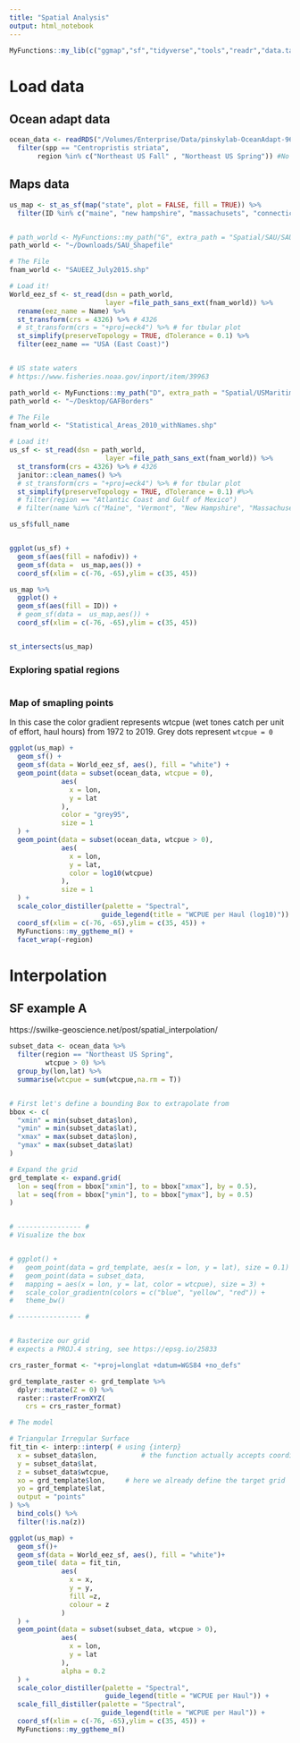 ```yaml
---
title: "Spatial Analysis"
output: html_notebook
---
```


```r
MyFunctions::my_lib(c("ggmap","sf","tidyverse","tools","readr","data.table","maps"))
```


# Load data

## Ocean adapt data

```r

ocean_data <- readRDS("/Volumes/Enterprise/Data/pinskylab-OceanAdapt-966adf0/data_clean/dat_exploded.rds") %>% 
  filter(spp == "Centropristis striata",
       region %in% c("Northeast US Fall" , "Northeast US Spring")) #No more seasons


```

## Maps data

```r

us_map <- st_as_sf(map("state", plot = FALSE, fill = TRUE)) %>% 
  filter(ID %in% c("maine", "new hampshire", "massachusets", "connecticut", "rhode island", "new york", "new jersey", "delaware", "maryland", "virginia", "north carolina")) 


# path_world <- MyFunctions::my_path("G", extra_path = "Spatial/SAU/SAU_Shapefile")
path_world <- "~/Downloads/SAU_Shapefile"

# The File
fnam_world <- "SAUEEZ_July2015.shp"

# Load it!
World_eez_sf <- st_read(dsn = path_world,
                        layer =file_path_sans_ext(fnam_world)) %>% 
  rename(eez_name = Name) %>% 
  st_transform(crs = 4326) %>% # 4326
  # st_transform(crs = "+proj=eck4") %>% # for tbular plot
  st_simplify(preserveTopology = TRUE, dTolerance = 0.1) %>% 
  filter(eez_name == "USA (East Coast)")


# US state waters
# https://www.fisheries.noaa.gov/inport/item/39963

path_world <- MyFunctions::my_path("D", extra_path = "Spatial/USMaritimeLimitsAndBoundariesSHP")
path_world <- "~/Desktop/GAFBorders"

# The File
fnam_world <- "Statistical_Areas_2010_withNames.shp"

# Load it!
us_sf <- st_read(dsn = path_world,
                        layer =file_path_sans_ext(fnam_world)) %>% 
  st_transform(crs = 4326) %>% # 4326
  janitor::clean_names() %>% 
  # st_transform(crs = "+proj=eck4") %>% # for tbular plot
  st_simplify(preserveTopology = TRUE, dTolerance = 0.1) #%>% 
  # filter(region == "Atlantic Coast and Gulf of Mexico")
  # filter(name %in% c("Maine", "Vermont", "New Hampshire", "Massachusets", "Connecticut", "rhode island", "new york", "new jersey", "delaware", "maryland", "virginia", "north carolina", "south carolina", "georgia", "florida", "pennsylvania"))

us_sf$full_name


ggplot(us_sf) +
  geom_sf(aes(fill = nafodiv)) +
  geom_sf(data =  us_map,aes()) +
  coord_sf(xlim = c(-76, -65),ylim = c(35, 45))

us_map %>% 
  ggplot() +
  geom_sf(aes(fill = ID)) +
  # geom_sf(data =  us_map,aes()) +
  coord_sf(xlim = c(-76, -65),ylim = c(35, 45))


st_intersects(us_map)

```


### Exploring spatial regions

```r



```


### Map of smapling points

In this case the color gradient represents wtcpue (wet tones catch per unit of effort, haul hours) from 1972 to 2019. Grey dots represent `wtcpue = 0`

```r

ggplot(us_map) +
  geom_sf() +
  geom_sf(data = World_eez_sf, aes(), fill = "white") +
  geom_point(data = subset(ocean_data, wtcpue = 0),
             aes(
               x = lon,
               y = lat
             ),
             color = "grey95",
             size = 1
  ) +
  geom_point(data = subset(ocean_data, wtcpue > 0),
             aes(
               x = lon,
               y = lat,
               color = log10(wtcpue)
             ),
             size = 1
  ) +
  scale_color_distiller(palette = "Spectral", 
                       guide_legend(title = "WCPUE per Haul (log10)")) + 
  coord_sf(xlim = c(-76, -65),ylim = c(35, 45)) +
  MyFunctions::my_ggtheme_m() +
  facet_wrap(~region)

```


# Interpolation

## SF example A

https://swilke-geoscience.net/post/spatial_interpolation/


```r

subset_data <- ocean_data %>% 
  filter(region == "Northeast US Spring",
         wtcpue > 0) %>% 
  group_by(lon,lat) %>% 
  summarise(wtcpue = sum(wtcpue,na.rm = T))


# First let's define a bounding Box to extrapolate from
bbox <- c(
  "xmin" = min(subset_data$lon),
  "ymin" = min(subset_data$lat),
  "xmax" = max(subset_data$lon),
  "ymax" = max(subset_data$lat)
)

# Expand the grid
grd_template <- expand.grid(
  lon = seq(from = bbox["xmin"], to = bbox["xmax"], by = 0.5),
  lat = seq(from = bbox["ymin"], to = bbox["ymax"], by = 0.5)
)


# ---------------- #
# Visualize the box


# ggplot() +
#   geom_point(data = grd_template, aes(x = lon, y = lat), size = 0.1) +
#   geom_point(data = subset_data,
#   mapping = aes(x = lon, y = lat, color = wtcpue), size = 3) +
#   scale_color_gradientn(colors = c("blue", "yellow", "red")) +
#   theme_bw()

# ---------------- #


# Rasterize our grid
# expects a PROJ.4 string, see https://epsg.io/25833

crs_raster_format <- "+proj=longlat +datum=WGS84 +no_defs"

grd_template_raster <- grd_template %>% 
  dplyr::mutate(Z = 0) %>% 
  raster::rasterFromXYZ( 
    crs = crs_raster_format)

# The model

# Triangular Irregular Surface
fit_tin <- interp::interp( # using {interp}
  x = subset_data$lon,           # the function actually accepts coordinate vectors
  y = subset_data$lat,
  z = subset_data$wtcpue,
  xo = grd_template$lon,     # here we already define the target grid
  yo = grd_template$lat,
  output = "points"
) %>% 
  bind_cols() %>% 
  filter(!is.na(z))

ggplot(us_map) +
  geom_sf()+
  geom_sf(data = World_eez_sf, aes(), fill = "white")+
  geom_tile( data = fit_tin,
             aes(
               x = x,
               y = y,
               fill =z,
               colour = z
             )
  ) +
  geom_point(data = subset(subset_data, wtcpue > 0),
             aes(
               x = lon,
               y = lat
             ),
             alpha = 0.2
  ) +
  scale_color_distiller(palette = "Spectral", 
                        guide_legend(title = "WCPUE per Haul")) + 
  scale_fill_distiller(palette = "Spectral", 
                       guide_legend(title = "WCPUE per Haul")) +
  coord_sf(xlim = c(-76, -65),ylim = c(35, 45)) +
  MyFunctions::my_ggtheme_m()


```


